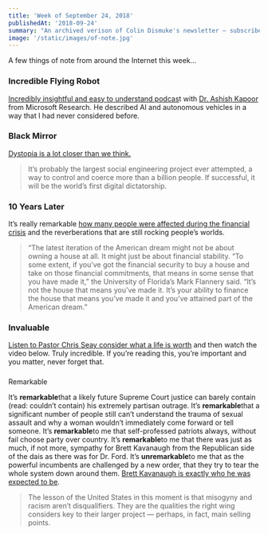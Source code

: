 ```yaml
---
title: 'Week of September 24, 2018'
publishedAt: '2018-09-24'
summary: "An archived verison of Colin Dismuke's newsletter – subscribe to get it in your inbox."
image: '/static/images/of-note.jpg'
---
```


A few things of note from around the Internet this week…

### Incredible Flying Robot

[Incredibly insightful and easy to understand
podcas](https://overcast.fm/+LENURB5T0)t with [Dr. Ashish
Kapoor](https://www.microsoft.com/en-us/research/people/akapoor/) from
Microsoft Research. He described AI and autonomous vehicles in a way
that I had never considered before.

### Black Mirror

[Dystopia is a lot closer than we
think.](http://www.abc.net.au/news/2018-09-18/china-social-credit-a-model-citizen-in-a-digital-dictatorship/10200278)

> It’s probably the largest social engineering project ever attempted, a
> way to control and coerce more than a billion people. If successful,
> it will be the world’s first digital dictatorship.

### 10 Years Later

It’s really remarkable [how many people were affected during the
financial
crisis](https://www.thepennyhoarder.com/subprime-mortgage-crisis/) and
the reverberations that are still rocking people’s worlds.

> “The latest iteration of the American dream might not be about owning
> a house at all. It might just be about financial stability. “To some
> extent, if you’ve got the financial security to buy a house and take
> on those financial commitments, that means in some sense that you have
> made it,” the University of Florida’s Mark Flannery said. “It’s not
> the house that means you’ve made it. It’s your ability to finance the
> house that means you’ve made it and you’ve attained part of the
> American dream.”

### Invaluable

[Listen to Pastor Chris Seay consider what a life is
worth](https://ecclesiahouston.org/liturgy/2018/9/16/invaluable) and
then watch the video below. Truly incredible. If you’re reading this,
you’re important and you matter, never forget that.

###

Remarkable

It’s **remarkable**that a likely future Supreme Court justice can barely
contain (read: couldn’t contain) his extremely partisan outrage. It’s
**remarkable**that a significant number of people still can’t understand
the trauma of sexual assault and why a woman wouldn’t immediately come
forward or tell someone. It’s **remarkable**to me that self-professed
patriots always, without fail choose party over country. It’s
**remarkable**to me that there was just as much, if not more, sympathy
for Brett Kavanaugh from the Republican side of the dais as there was
for Dr. Ford. It’s **unremarkable**to me that as the powerful incumbents
are challenged by a new order, that they try to tear the whole system
down around them. [Brett Kavanaugh is exactly who he was expected to
be](https://www.thecut.com/2018/09/kavanaugh-confirmation-hearing-republicans-ford-testimony-trump.html).

> The lesson of the United States in this moment is that misogyny and
> racism aren’t disqualifiers. They are the qualities the right wing
> considers key to their larger project — perhaps, in fact, main selling
> points.
